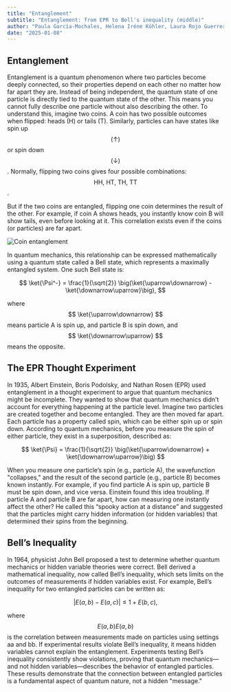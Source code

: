 ```yaml
---
title: "Entanglement"
subtitle: "Entanglement: from EPR to Bell's inequality (middle)"
author: "Paula García-Mochales, Helena Iréne Köhler, Laura Rojo Guerrero"
date: "2025-01-08"
---
```


## Entanglement

Entanglement is a quantum phenomenon where two particles become deeply connected, so their properties depend on each other no matter how far apart they are. Instead of being independent, the quantum state of one particle is directly tied to the quantum state of the other. This means you cannot fully describe one particle without also describing the other.
To understand this, imagine two coins. A coin has two possible outcomes when flipped: heads (H) or tails (T). Similarly, particles can have states like spin up $$ (\uparrow) $$ or spin down $$ (\downarrow) $$. Normally, flipping two coins gives four possible combinations: $$ \text{HH, HT, TH, TT} $$.

But if the two coins are entangled, flipping one coin determines the result of the other. For example, if coin A shows heads, you instantly know coin B will show tails, even before looking at it. This correlation exists even if the coins (or particles) are far apart.

![Coin entanglement](/posts/assets/entries/entanglement/coin_entanglement.png)

In quantum mechanics, this relationship can be expressed mathematically using a quantum state called a Bell state, which represents a maximally entangled system. One such Bell state is:

$$
\ket{\Psi^-} = \frac{1}{\sqrt{2}} \big(\ket{\uparrow\downarrow} - \ket{\downarrow\uparrow}\big),
$$

where $$ \ket{\uparrow\downarrow} $$ means particle A is spin up, and particle B is spin down, and $$ \ket{\downarrow\uparrow} $$ means the opposite.

## The EPR Thought Experiment

In 1935, Albert Einstein, Boris Podolsky, and Nathan Rosen (EPR) used entanglement in a thought experiment to argue that quantum mechanics might be incomplete. They wanted to show that quantum mechanics didn’t account for everything happening at the particle level.
Imagine two particles are created together and become entangled. They are then moved far apart. Each particle has a property called spin, which can be either spin up or spin down. According to quantum mechanics, before you measure the spin of either particle, they exist in a superposition, described as:

$$
\ket{\Psi} = \frac{1}{\sqrt{2}} \big(\ket{\uparrow\downarrow} + \ket{\downarrow\uparrow}\big)
$$

When you measure one particle’s spin (e.g., particle A), the wavefunction "collapses," and the result of the second particle (e.g., particle B) becomes known instantly. For example, if you find particle A is spin up, particle B must be spin down, and vice versa.
Einstein found this idea troubling. If particle A and particle B are far apart, how can measuring one instantly affect the other? He called this “spooky action at a distance” and suggested that the particles might carry hidden information (or hidden variables) that determined their spins from the beginning.

## Bell’s Inequality

In 1964, physicist John Bell proposed a test to determine whether quantum mechanics or hidden variable theories were correct. Bell derived a mathematical inequality, now called Bell’s inequality, which sets limits on the outcomes of measurements if hidden variables exist.
For example, Bell’s inequality for two entangled particles can be written as:

$$
|E(a, b) - E(a, c)| \leq 1 + E(b, c),
$$

where $$ E(a,b)E(a, b) $$ is the correlation between measurements made on particles using settings aa and bb. If experimental results violate Bell’s inequality, it means hidden variables cannot explain the entanglement.
Experiments testing Bell’s inequality consistently show violations, proving that quantum mechanics—and not hidden variables—describes the behavior of entangled particles. These results demonstrate that the connection between entangled particles is a fundamental aspect of quantum nature, not a hidden "message."
